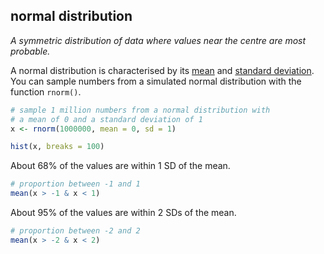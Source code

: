 ## normal distribution

<dfn>A symmetric distribution of data where values near the centre are most probable.</dfn>

A normal distribution is characterised by its [mean](m.html#mean) and [standard deviation](s.html#standard-deviation). You can sample numbers from a simulated normal distribution with the function `rnorm()`. 

```r
# sample 1 million numbers from a normal distribution with 
# a mean of 0 and a standard deviation of 1
x <- rnorm(1000000, mean = 0, sd = 1)

hist(x, breaks = 100)
```


About 68% of the values are within 1 SD of the mean.

```r
# proportion between -1 and 1
mean(x > -1 & x < 1)
```

About 95% of the values are within 2 SDs of the mean. 

```r
# proportion between -2 and 2
mean(x > -2 & x < 2)
```